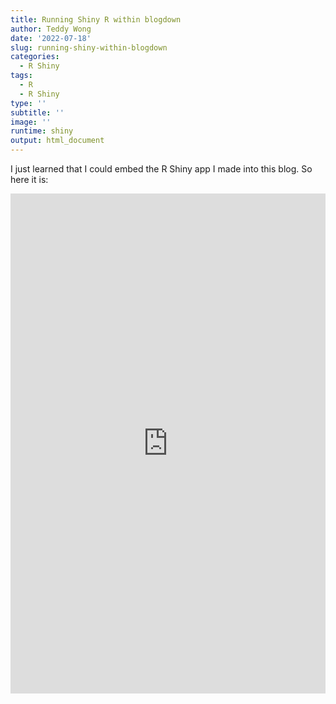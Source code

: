 ```yaml
---
title: Running Shiny R within blogdown
author: Teddy Wong
date: '2022-07-18'
slug: running-shiny-within-blogdown
categories:
  - R Shiny
tags:
  - R
  - R Shiny
type: ''
subtitle: ''
image: ''
runtime: shiny
output: html_document
---
```


I just learned that I could embed the R Shiny app I made into this blog. So here it is:

<iframe height="800" width="100%" frameborder="no" src="https://twong.shinyapps.io/implied_rol"> </iframe>
